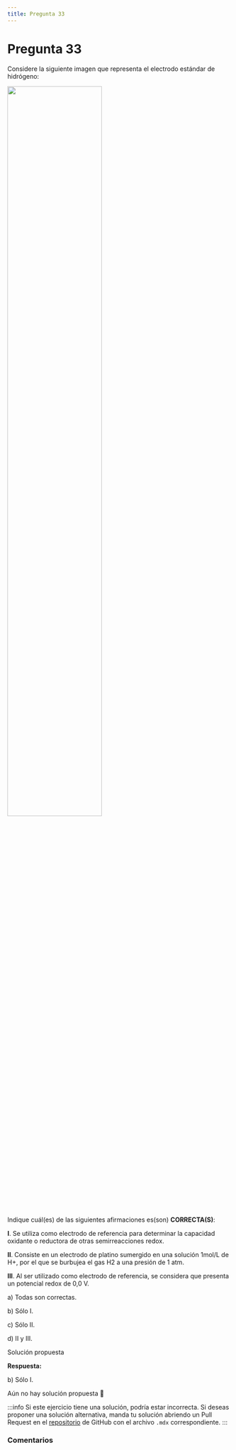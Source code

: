 ```yaml
---
title: Pregunta 33
---
```



# Pregunta 33

Considere la siguiente imagen que representa el electrodo estándar de hidrógeno:

<Image
  src="science/chemistry/exercises/2025-2/p33/image.png"
  width="65%"
/>

Indique cuál(es) de las siguientes afirmaciones es(son) **CORRECTA(S)**:

**I**. Se utiliza como electrodo de referencia para determinar la capacidad oxidante o reductora de
otras semirreacciones redox.

**II**. Consiste en un electrodo de platino sumergido en una solución 1mol/L de H+, por el que se
burbujea el gas H2 a una presión de 1 atm.

**III**. Al ser utilizado como electrodo de referencia, se considera que presenta un potencial redox de
0,0 V.

a) Todas son correctas.

b) Sólo I.

c) Sólo II.

d) II y III.

<MDXDetails>
<summary>Solución propuesta</summary>

<div className="exercise">

**Respuesta:**

b) Sólo I.

Aún no hay solución propuesta 🥲
</div>

:::info
Si este ejercicio tiene una solución, podría estar incorrecta. Si deseas proponer una solución alternativa, manda tu solución abriendo
un Pull Request en el [repositorio](https://github.com/crow-rojas/apuntes-fundamentals/pulls) de GitHub con el archivo
`.mdx` correspondiente.
:::

</MDXDetails>

### Comentarios

<Disqus
  url="https://crow-rojas.github.io/apuntes-fundamentals/docs/mathematics/calculus-1-2-3/exercises/2019-2/p01"
  identifier="docs/mathematics/calculus-1-2-3/exercises/2019-2/p01"
  title="2019-2 Cálculo I, II y III - Pregunta 01"
/>
